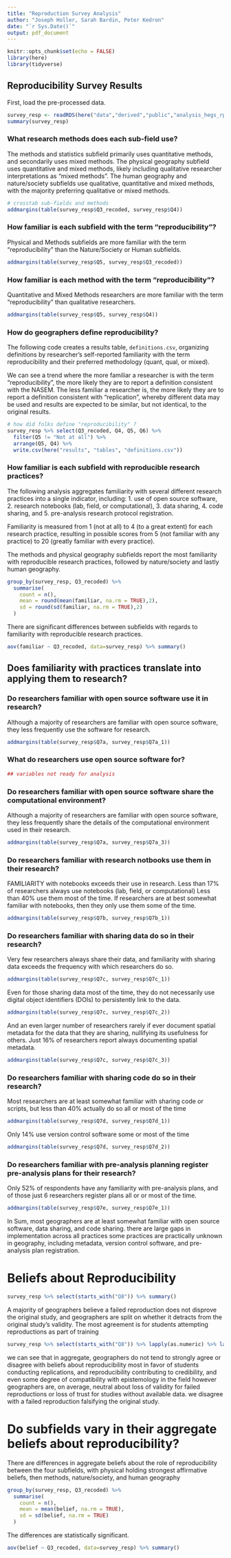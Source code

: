 ```yaml
---
title: "Reproduction Survey Analysis"
author: "Joseph Holler, Sarah Bardin, Peter Kedron"
date: "`r Sys.Date()`"
output: pdf_document
---
```


```r
knitr::opts_chunk$set(echo = FALSE)
library(here)
library(tidyverse)
```

## Reproducibility Survey Results

First, load the pre-processed data.

```r
survey_resp <- readRDS(here("data","derived","public","analysis_hegs_rpr.rds"))
summary(survey_resp)
```

### What research methods does each sub-field use?

The methods and statistics subfield primarily uses quantitative methods, and secondarily uses mixed methods.
The physical geography subfield uses quantitative and mixed methods, likely including qualitative researcher
interpretations as "mixed methods".
The human geography and nature/society subfields use qualitative, quantitative and mixed methods, with the majority preferring qualitative or mixed methods.

```r
# crosstab sub-fields and methods
addmargins(table(survey_resp$Q3_recoded, survey_resp$Q4))

```

### How familiar is each subfield with the term "reproducibility"?

Physical and Methods subfields are more familiar with the
term "reproducibility" than the Nature/Society or Human subfields.

```r
addmargins(table(survey_resp$Q5, survey_resp$Q3_recoded))
```

### How familiar is each method with the term "reproducibility"?

Quantitative and Mixed Methods researchers are more familiar with the
term "reproducibility" than qualitative researchers.

```r
addmargins(table(survey_resp$Q5, survey_resp$Q4))
```

### How do geographers define reproducibility?

The following code creates a results table, `definitions.csv`, organizing
definitions by researcher's self-reported familiarity with the term reproducibility
and their preferred methodology (quant, qual, or mixed).

We can see a trend where the more familiar a researcher is with the term "reproducibility", 
the more likely they are to report a definition consistent with the NASEM.
The less familiar a researcher is, the more likely they are to report a definition
consistent with "replication", whereby different data may be used and results are 
expected to be similar, but not identical, to the original results.

```r
# how did folks define "reproducibility" ?
survey_resp %>% select(Q3_recoded, Q4, Q5, Q6) %>%
  filter(Q5 != "Not at all") %>%
  arrange(Q5, Q4) %>%
  write.csv(here("results", "tables", "definitions.csv"))
```


### How familiar is each subfield with reproducible research practices?

The following analysis aggregates familiarity with several different research 
practices into a single indicator, including:
1. use of open source software,
2. research notebooks (lab, field, or computational),
3. data sharing,
4. code sharing, and 
5. pre-analysis research protocol registration.

Familiarity is measured from 1 (not at all) to 4 (to a great extent) for each
research practice, resulting in possible scores from 5 (not familiar with any practice)
to 20 (greatly familiar with every practice).

The methods and physical geography subfields report the most familiarity with
reproducible research practices, followed by nature/society and lastly human geography.

```r
group_by(survey_resp, Q3_recoded) %>%
  summarise(
    count = n(),
    mean = round(mean(familiar, na.rm = TRUE),2),
    sd = round(sd(familiar, na.rm = TRUE),2)
  )
```

There are significant differences between subfields with regards to familiarity with reproducible research practices.

```r
aov(familiar ~ Q3_recoded, data=survey_resp) %>% summary()
```

## Does familiarity with practices translate into applying them to research?

### Do researchers familiar with open source software use it in research?

Although a majority of researchers are familiar with open source software, they
less frequently use the software for research.

```r
addmargins(table(survey_resp$Q7a, survey_resp$Q7a_1))
```

### What do researchers use open source software for?

```r

## variables not ready for analysis

```

### Do researchers familiar with open source software share the computational environment?

Although a majority of researchers are familiar with open source software, they
less frequently share the details of the computational environment used in their
research.

```r
addmargins(table(survey_resp$Q7a, survey_resp$Q7a_3))
```

### Do researchers familiar with research notbooks use them in their research?

FAMILIARITY with notebooks exceeds their use in research. 
Less than 17% of researchers always use notebooks (lab, field, or computational)
Less than 40% use them most of the time.
If researchers are at best somewhat familiar with notebooks, then they only
use them some of the time.

```r
addmargins(table(survey_resp$Q7b, survey_resp$Q7b_1))
```

### Do researchers familiar with sharing data do so in their research?

Very few researchers always share their data, and familiarity with sharing
data exceeds the frequency with which researchers do so.

```r
addmargins(table(survey_resp$Q7c, survey_resp$Q7c_1))
```

Even for those sharing data most of the time, they do not necessarily use
digital object identifiers (DOIs) to persistently link to the data.

```r
addmargins(table(survey_resp$Q7c, survey_resp$Q7c_2))
```

And an even larger number of researchers rarely if ever document spatial metadata
for the data that they are sharing, nullifying its usefulness for others.
Just 16% of researchers report always documenting spatial metadata.

```r
addmargins(table(survey_resp$Q7c, survey_resp$Q7c_3))
```

### Do researchers familiar with sharing code do so in their research?

Most researchers are at least somewhat familiar with sharing code or scripts,
but less than 40% actually do so all or most of the time

```r
addmargins(table(survey_resp$Q7d, survey_resp$Q7d_1))
```

Only 14% use version control software some or most of the time

```r
addmargins(table(survey_resp$Q7d, survey_resp$Q7d_2))
```

### Do researchers familiar with pre-analysis planning register pre-analysis plans for their research?

Only 52% of respondents have any familiarity with pre-analysis plans, and of those
just 6 researchers register plans all or or most of the time.

```r
addmargins(table(survey_resp$Q7e, survey_resp$Q7e_1))
```

In Sum, most geographers are at least somewhat familiar with open source software,
data sharing, and code sharing.
there are large gaps in implementation across all practices
some practices are practically unknown in geography, including metadata, 
version control software, and pre-analysis plan registration.

# Beliefs about Reproducibility

```r
survey_resp %>% select(starts_with("Q8")) %>% summary()
```


A majority of geographers believe a failed reproduction does not disprove the original study,
and geographers are split on whether it detracts from the original study's validity.
The most agreement is for students attempting reproductions as part of training

```r
survey_resp %>% select(starts_with("Q8")) %>% lapply(as.numeric) %>% lapply(summary, na.rm=TRUE)
```

we can see that in aggregate, geographers do not tend to strongly agree or disagree
with beliefs about reproducibility
most in favor of students conducting replications, and reproducibility contributing
to credibility, and even some degree of compatibility with epistemology in the field
however geographers are, on average, neutral about loss of validity for failed reproductions
or loss of trust for studies without available data. 
we disagree with a failed reproduction falsifying the original study.

# Do subfields vary in their aggregate beliefs about reproducibility?

There are differences in aggregate beliefs about the role of 
reproducibility between the four subfields, with physical holding strongest affirmative
beliefs, then methods, nature/society, and human geography

```r
group_by(survey_resp, Q3_recoded) %>%
  summarise(
    count = n(),
    mean = mean(belief, na.rm = TRUE),
    sd = sd(belief, na.rm = TRUE)
  )
```

The differences are statistically significant.

```r
aov(belief ~ Q3_recoded, data=survey_resp) %>% summary()
```

